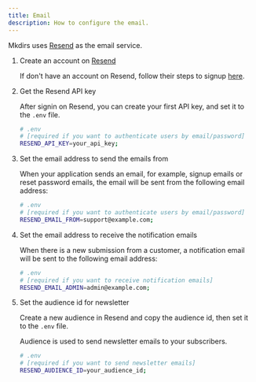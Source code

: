 ```yaml
---
title: Email
description: How to configure the email.
---
```


Mkdirs uses [Resend](https://resend.com/) as the email service.


<Steps>

1. Create an account on [Resend](https://resend.com/)

    If don't have an account on Resend, follow their steps to signup [here](https://resend.com/signup).

2. Get the Resend API key

    After signin on Resend, you can create your first API key, and set it to the `.env` file.

    ```bash
    # .env
    # [required if you want to authenticate users by email/password]
    RESEND_API_KEY=your_api_key;
    ```

3. Set the email address to send the emails from

    When your application sends an email, for example, signup emails or reset password emails, the email will be sent from the following email address:

    ```bash
    # .env
    # [required if you want to authenticate users by email/password]
    RESEND_EMAIL_FROM=support@example.com;
    ```

4. Set the email address to receive the notification emails

    When there is a new submission from a customer, a notification email will be sent to the following email address:

    ```bash
    # .env
    # [required if you want to receive notification emails]
    RESEND_EMAIL_ADMIN=admin@example.com;
    ```

5. Set the audience id for newsletter

    Create a new audience in Resend and copy the audience id, then set it to the `.env` file.

    Audience is used to send newsletter emails to your subscribers.

    ```bash
    # .env
    # [required if you want to send newsletter emails]
    RESEND_AUDIENCE_ID=your_audience_id;
    ```

</Steps>

